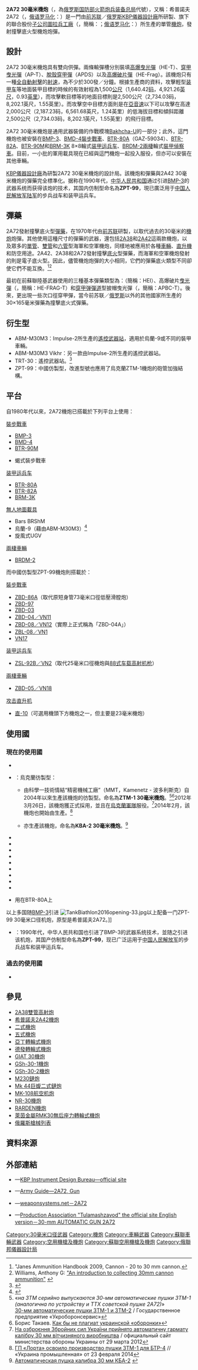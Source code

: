 {{noteTA
|G1=長度單位
|1=zh:氣動式;zh-hans:气动式;zh-hant:氣動式;zh-cn:气动式;zh-tw:瓦斯操作;zh-hk:氣動式;zh-mo:氣動式;
|2=zh-cn:步兵战车;zh-tw:裝步戰車;zh-hk:步兵戰車;
}}
{{Infobox Weapon
| name = 希普諾夫2A72<br />{{Lang|en|Shipunov 2A72}}<br />{{Lang|ru|Шипунова 2А72}}
| image = PLA Hong Kong Garrison ZSL92B.JPG
| image_size = 300px
| caption = 裝在[[ZSL-92装甲输送车|ZSL-92装甲输送车]]以上的2A72
| origin = <div class="NavFrame collapsed" style="color: black; background-color: #FFFFFF; margin: 0 auto; padding: 0 10px; text-align: left;"><div class="NavHead" style="background-color: #FFFFFF; margin: 0 auto; padding: 0 10px; font-weight:normal;"></div><div class="NavContent" style="background-color: #FFFFFF; margin: 0 auto; padding: 0 10px;">
* {{flagcountry|Soviet Union}}
* {{flagcountry|Russia}}
</div>
</div>
| type = [[機炮|機炮]]
<!-- Type selection -->| is_ranged = yes
| is_bladed = 
| is_explosive = 
| is_artillery = yes
| is_vehicle = 
| is_missile = 
| is_UK = <!-- Service history -->
| service = 
| used_by = 參見[[#使用國|使用國]]
| wars = <div class="NavFrame collapsed" style="color: black; background-color: #FFFFFF; margin: 0 auto; padding: 0 10px; text-align: left;"><div class="NavHead" style="background-color: #FFFFFF; margin: 0 auto; padding: 0 10px; font-weight:normal;"></div><div class="NavContent" style="background-color: #FFFFFF; margin: 0 auto; padding: 0 10px;">
* [[苏联－阿富汗战争|1979年苏联－阿富汗战争]]
* [[第一次車臣戰爭|1994年第一次車臣戰爭]]
* [[第二次車臣戰爭|1999年第二次車臣戰爭]]
* [[俄罗斯－格鲁吉亚战争|2008年俄罗斯－格鲁吉亚战争]]
*[[2022年俄羅斯入侵烏克蘭|2022年俄羅斯入侵烏克蘭]]
</div>
</div>
<!-- Production history -->| designer = [[俄联邦仪器设计局|KBP儀器設計廠]]<div class="NavFrame collapsed" style="color: black; background-color: #FFFFFF; margin: 0 auto; padding: 0 10px; text-align: left;"><div class="NavHead" style="background-color: #FFFFFF; margin: 0 auto; padding: 0 10px; font-weight:normal;"></div><div class="NavContent" style="background-color: #FFFFFF; margin: 0 auto; padding: 0 10px;">
* {{Link-ru|瓦西裡·P·格里亞澤夫|Грязев, Василий Петрович}}（Vassily P. Gryazev）
* {{Link-ru|阿爾卡季·G·希普諾夫|Шипунов, Аркадий Георгиевич}}（Arkady G. Shipunov）
</div>
</div>
| design_date = 1980年
| manufacturer = [[圖拉兵工廠|圖拉兵工廠]]
| unit_cost = 
| production_date = 1980年—現在
| number = 
| variants = ZPT-99（中國仿製型）
<!-- General specifications -->| spec_label = 
| weight = 84[[千克|千克]]（185.19[[磅|磅]]）<div class="NavFrame collapsed" style="color: black; background-color: #FFFFFF; margin: 0 auto; padding: 0 10px; text-align: left;"><div class="NavHead" style="background-color: #FFFFFF; margin: 0 auto; padding: 0 10px; font-weight:normal;"></div><div class="NavContent" style="background-color: #FFFFFF; margin: 0 auto; padding: 0 10px;">
* 槍管淨重：36千克（79.37磅）
</div>
</div>
| length = 3,006[[毫米|毫米]]（118.35[[英寸|英寸]]）
| part_length = 
| width = 
| height = 
| diameter = 
| crew = <!-- Ranged weapon specifications -->
| cartridge = <div class="NavFrame collapsed" style="color: black; background-color: #FFFFFF; margin: 0 auto; padding: 0 10px; text-align: left;"><div class="NavHead" style="background-color: #FFFFFF; margin: 0 auto; padding: 0 10px; font-weight:normal;">{{Link-en|30毫米口径|30 mm caliber|30×165毫米}}撞擊底火型</div><div class="NavContent" style="background-color: #FFFFFF; margin: 0 auto; padding: 0 10px;">
* APDS
* AP-T
* HE
* HEI
* HE-Frag
* HE-T
* HETP-T
* TP
</div>
</div>
| caliber = 30毫米（1.18英吋）
| barrels = 1根，[[膛線|膛線]]16條，膛線間距：715.5毫米，右旋
| action = [[氣動式_(槍械)|氣動式]]
| mode = [[自動火器|全自動]]
| rate = 至少300—400發／分
| velocity = <div class="NavFrame collapsed" style="color: black; background-color: #FFFFFF; margin: 0 auto; padding: 0 10px; text-align: left;"><div class="NavHead" style="background-color: #FFFFFF; margin: 0 auto; padding: 0 10px; font-weight:normal;"></div><div class="NavContent" style="background-color: #FFFFFF; margin: 0 auto; padding: 0 10px;">
* {{Link-en|高爆燃燒彈|High-explosive incendiary}}（HEI）：960[[米每秒|米／秒]]（3,149.61[[英尺每秒|英尺／秒]]）
* 高爆[[曳光彈|曳光彈]]（HE-T）：960米／秒（3,149.61英尺／秒）
* [[穿甲弹|穿甲]]曳光彈（AP-T）：880米／秒（2,887.14英尺／秒）
* 穿甲弹彈道型披帽曳光彈（APBC-T）：970米／秒（3,182.41英尺／秒）
* [[脫殼穿甲彈|脫殼穿甲彈]]（APDS）：1,120米／秒（3,674.54英尺／秒）
</div>
</div>
| energy = 
| range = <div class="NavFrame collapsed" style="color: black; background-color: #FFFFFF; margin: 0 auto; padding: 0 10px; text-align: left;"><div class="NavHead" style="background-color: #FFFFFF; margin: 0 auto; padding: 0 10px; font-weight:normal;"></div><div class="NavContent" style="background-color: #FFFFFF; margin: 0 auto; padding: 0 10px;">
* 輕型裝甲目標：1,500[[米_(单位)|公尺]]（1,640.42[[码|码]]，4,921.26[[英尺|英尺]]，0.93[[英里|英里]]）
* 地面目標：2,500公尺（2,734.03码，8,202.1英尺，1.55英里）
* 空中目標：3,000公尺（3,280.84码，9,842.52英尺，1.86英里）
</div>
</div>
| max_range = 
| feed = 雙向輸彈槽，使其可以左右兩邊同時供彈
| sights = <!-- 火炮規格 -->
| breech = 
| recoil = 
| carriage = 參見[[#平台|平台]]
| elevation = -5°～+30°
| traverse = 360°
<!-- 刃器規格 -->| blade_type = 
| hilt_type = 
| sheath_type = 
| head_type = 
| haft_type = <!-- 爆炸物內填炸藥規格 -->
| filling = 
| filling_weight = 
| detonation = 
| yield = <!-- 車輛/飛彈 規格 -->
| armour = 
| primary_armament = 
| secondary_arament = 
| engine = 
| engine_power = 
| transmission = 
| payload_capacity = 
| fuel_capacity = 
| pw_ratio = 
| suspension = 
| clearance = 
| vehicle_range = 
| speed = 
| guidance = 
| steering = <!-- Missiles only -->
| wingspan = 
| propellant = 
| ceiling = 
| altitude = 
| depth = 
| boost = 
| accuracy = 
| launch_platform = 
| transport = 
}}

'''2A72 30毫米機炮'''（{{Lang-ru|'''30-мм пушка 2А72'''}}，{{Lang|en|2A72}}為[[俄罗斯国防部火箭炮兵装备总局|俄罗斯国防部火箭炮兵装备总局]]代號），又稱：希普諾夫2A72（{{Lang|ru|Шипунова 2А72}}，[[俄语罗马化|俄语罗马化]]：{{Lang|en|Shipunov 2A72}}）是一門由[[苏联|前苏联]]／[[俄罗斯|俄罗斯]][[俄联邦仪器设计局|KBP儀器設計廠]]所研製、旗下的聯合股份[[子公司|子公司]][[圖拉兵工廠|圖拉兵工廠]]（{{Lang|ru|Тульский машиностроительный завод им. Рябикова}}，簡稱：{{Lang|ru|Туламашзавод}}；[[俄语罗马化|俄语罗马化]]：{{Lang|en|Tulamashzavod}}）所生產的單管[[機炮|機炮]]，發射{{Link-en|30毫米口径|30 mm caliber|30×165毫米}}撞擊底火型機炮炮彈。

== 設計 ==
2A72 30毫米機炮具有雙向供彈。兩條輸彈槽分別裝填[[炮彈#高爆彈（HE）|高爆曳光彈]]（HE-T）、[[穿甲弹|穿甲]][[曳光彈|曳光彈]]（AP-T）、[[脫殼穿甲彈|脫殼穿甲彈]]（APDS）以及[[炸藥|高爆]][[破片杀伤|破片彈]]（HE-Frag）。該機炮只有一種[[自動火器|全自動射擊]]的[[射速|射速]]，為不少於300發／分鐘。根據生產商的資料，攻擊輕型[[装甲车|装甲车]]等地面裝甲目標的時候的有效射程為1,500[[米_(单位)|公尺]]（1,640.42[[码|码]]，4,921.26[[英尺|英尺]]，0.93[[英里|英里]]），而攻擊軟目標等的地面目標則是2,500公尺（2,734.03码，8,202.1英尺，1.55英里）。而攻擊空中目標方面則是在[[空气动力学#亚音速空气动力学|亞音速]]以下可以攻擊在高達2,000公尺（2,187.23码，6,561.68英尺，1.24英里）的低海拔目標和傾斜距離2,500公尺（2,734.03码，8,202.1英尺，1.55英里）的飛行目標。

2A72 30毫米機炮是通用武器裝備的作戰模塊[[Bakhcha-U多用途武器站|Bakhcha-U]]的一部分；此外，這門機炮也被安裝在[[BMP-3步兵戰車|BMP-3]]、[[BMD-4步兵战车|BMD-4]][[裝步戰車|裝步戰車]]、[[BTR-80裝甲運兵車|BTR-80A]]（GAZ-59034）、[[BTR-80裝甲運兵車|BTR-82A]]、[[BTR-90|BTR-90M]]和[[BRM-3K裝甲運兵車|BRM-3K]] 8×8輪式[[装甲运兵车|装甲运兵车]]、[[BRDM-2兩棲輪式裝甲偵察車|BRDM-2]][[兩棲車輛|兩棲]]輪式[[装甲车#裝甲偵察車|裝甲偵察車]]。目前，一小批的軍用載具現在已經與這門機炮一起投入服役，但亦可以安裝在其他車輛。

[[俄联邦仪器设计局|KBP儀器設計廠]]為研製2A72 30毫米機炮的設計局。該機炮和彈藥與2A42 30毫米機炮的彈藥完全標準化。据称在1990年代，[[中华人民共和国|中华人民共和国]]通过引进[[BMP-3步兵戰車|BMP-3]]的武器系统而获得该炮的技术，其国内仿制型命名為'''ZPT-99'''，現已廣泛用于[[中国人民解放军陆军|中国人民解放军陆军]]的步兵战车和装甲运兵车。

== 彈藥 ==
2A72發射{{Link-en|30毫米口径|30 mm caliber|30×165毫米}}撞擊底火型[[彈藥|彈藥]]，在1970年代由[[苏联|前苏联]]研製，以取代過去的30毫米的[[機炮|機炮]]炮彈。其他使用這種尺寸的彈藥的武器，還包括[[2A38雙管高射炮|2A38]]和[[希普諾夫2A42機炮|2A42]]這兩款機炮，以及眾多的[[GSh-30-1機炮|單管]]、[[GSh-30-2機炮|雙管]]和[[GSh-6-30加特林机炮|六管]]型海軍和空軍機炮，同樣地被應用於各種[[载具|車輛]]、[[直升機|直升機]]和防空用途。2A42、2A38和2A72發射撞擊[[底火|底火]]型彈藥，而海軍和空軍機炮發射的則是電子底火型。因此，儘管機炮炮彈的大小相同，它們的彈藥底火類型不同卻使它們不能互換。<ref name="janes">"Janes Ammunition Handbook 2009, Cannon - 20 to 30 mm cannon.</ref><ref name="AWilliams">Williams, Anthony G: [http://www.quarry.nildram.co.uk/30mm%20cannon.htm "An introduction to collecting 30mm cannon ammunition"] {{webarchive|url=https://web.archive.org/web/20100626104416/http://www.quarry.nildram.co.uk/30mm%20cannon.htm |date=2010-06-26 }}</ref>

最初在前蘇聯陸基武器使用的三種基本彈藥類型為：{{Link-en|高爆燃燒彈|High-explosive incendiary}}（簡稱：HEI）、高爆破片[[曳光彈|曳光彈]]（{{Lang-en|'''H'''igh-'''E'''xplosive '''Frag'''mentation '''T'''racer}}，簡稱：HE-FRAG-T）和[[穿甲弹|穿甲弹]][[弹道学|彈道]]型披帽曳光彈（{{Lang-en|'''A'''rmour-'''P'''iercing '''B'''allistic '''C'''apped '''T'''racer}}，簡稱：APBC-T）。後來，更出現一些次口徑穿甲彈，當今前苏联／[[俄罗斯|俄罗斯]]以外的其他國家所生產的30×165毫米彈藥為撞擊底火式彈藥。

== 衍生型 ==
* ABM-M30M3：Impulse-2所生產的[[遙控武器系統|遙控武器站]]，適用於烏蘭-9或不同的裝甲車輛。
* ABM-M30M3 Vikhr：另一款由Impulse-2所生產的遙控武器站。
* TRT-30：遙控武器站。<ref name="urlRG31 gets TRT-30 weapon system | Janes 360">{{cite web |url=https://www.janes.com/article/83909/rg31-gets-trt-30-weapon-system |title=RG31 gets TRT-30 weapon system |publisher=Jane's 360 |accessdate= |archive-date=2019-06-04 |archive-url=https://web.archive.org/web/20190604171538/https://www.janes.com/article/83909/rg31-gets-trt-30-weapon-system |dead-url=no }}</ref>
* ZPT-99：中國仿製型，改進型號也應用了烏克蘭ZTM-1機炮的砲管加強結構。

== 平台 ==
自1980年代以來，2A72機炮已搭載於下列平台上使用：
; [[裝步戰車|裝步戰車]]
* [[BMP-3步兵戰車|BMP-3]]
* [[BMD-4步兵战车|BMD-4]]
* [[BTR-90|BTR-90M]]

* 蝎式裝步戰車
; [[装甲运兵车|装甲运兵车]]
* [[BTR-80裝甲運兵車|BTR-80A]]
* [[BTR-80裝甲運兵車|BTR-82A]]
* [[BRM-3K裝甲運兵車|BRM-3K]]

; [[無人地面載具|無人地面載具]]
* Bars BRShM
* 烏蘭-9（藉由ABM-M30M3）<ref name="urlRussia upgrades Uran-9 combat UGV | Janes 360">{{cite web |url=https://www.janes.com/article/83252/russia-upgrades-uran-9-combat-ugv |title=Russia upgrades Uran-9 combat UGV |publisher=Jane's 360 |work= |accessdate= |archive-date=2019-04-20 |archive-url=https://web.archive.org/web/20190420135050/https://www.janes.com/article/83252/russia-upgrades-uran-9-combat-ugv |dead-url=no }}</ref>
* 旋風式UGV

; [[兩棲車輛|兩棲車輛]]
* [[BRDM-2兩棲輪式裝甲偵察車|BRDM-2]]

而中國仿製型ZPT-99機炮則搭載於：
; [[裝步戰車|裝步戰車]]
* [[86式步兵战车|ZBD-86A]]（取代原短身管73毫米口徑低壓滑膛炮）
* [[ZBD-97步兵战车|ZBD-97]]
* [[ZBD-03伞兵战车|ZBD-03]]
* [[ZBD-04步兵战车|ZBD-04／VN11]]
* [[ZBD-08步兵战车|ZBD-08／VN12]]（實際上正式稱為「ZBD-04A」）
* [[ZBL-08步兵战车|ZBL-08／VN1]]
* [[VN17步兵战车|VN17]]

; [[装甲运兵车|装甲运兵车]]
* [[ZSL-92装甲输送车|ZSL-92B／VN2]]（取代25毫米口徑機炮與[[88式车载高射机枪|88式车载高射机枪]]）

; [[兩棲車輛|兩棲車輛]]
* [[ZBD-05两栖步兵战车|ZBD-05／VN18]]

; [[攻击直升机|攻击直升机]]
* [[直-10|直-10]]（可選用機頭下方機炮之一，但主要是23毫米機炮）

== 使用國 ==
=== 現在的使用國 ===
* {{flagcountry|Russia}}
* {{flagcountry|Ukraine}}：烏克蘭彷製型：
** 由科學一技術情結“精密機械工廠”（MMT，Kamenetz - 波多利斯克）自2004年以來生產該機炮的彷製型。命名為'''ZTM-1 30毫米機炮'''。<ref>«''на ЗТМ серийно выпускаются 30-мм автоматические пушки ЗТМ-1 (аналогична по устройству и ТТХ советской пушке 2А72)''»<br />[http://uos.ua/produktsiya/vooruzhenie-i-boepripasi/28-30-mm-avtomaticheskie-pushki-ztm-1-i-ztm-2 30-мм автоматические пушки ЗТМ-1 и ЗТМ-2] {{Wayback|url=http://uos.ua/produktsiya/vooruzhenie-i-boepripasi/28-30-mm-avtomaticheskie-pushki-ztm-1-i-ztm-2 |date=20200904110105 }} / Государственное предприятие «Укроборонсервис»</ref><ref>Борис Такаев. [https://archive.is/20140413044011/hvylya.org/analytics/economics/kak-by-ne-plagiat-ukrainskoj-oboronki.html Как бы не плагиат украинской «оборонки»]</ref>2012年3月26日，該機炮獲正式採用，並且在[[烏克蘭軍隊|烏克蘭軍隊]]服役。<ref>[https://archive.is/20140410023039/www.mil.gov.ua/index.php?lang=ua&part=news&sub=read&id=23680 На озброєння Збройних сил України прийнято автоматичну гармату калібру 30 мм вітчизняного виробництва] / официальный сайт министерства обороны Украины от 29 марта 2012</ref>2014年2月，該機炮也開始由{{Link-ru|洛爾蒂利沃夫州工廠|Львовский государственный завод «ЛОРТА»|“洛爾蒂”工廠}}生產。<ref>[http://www.ukraineindustrial.info/archives/1608 ГП «Лорта» освоило производство пушки ЗТМ-1 для БТР-4] {{Wayback|url=http://www.ukraineindustrial.info/archives/1608 |date=20171006012450 }} // «Украина промышленная» от 23 февраля 2014</ref>
** {{Link-ru|烏克蘭裝備設計局|Конструкторское бюро «Артиллерийское вооружение»}}亦生產該機炮，命名為'''KBA-2 30毫米機炮'''。<ref>[http://kba.kiev.ua/pushka_kalibra_30_mm.html Автоматическая пушка калибра 30 мм КБА-2] {{webarchive|url=https://web.archive.org/web/20150428025239/http://kba.kiev.ua/pushka_kalibra_30_mm.html |date=2015-04-28 }}</ref>
*{{AZE}}
*{{CYP}}
*{{IDN}}
*{{KWT}}
*{{KOR}}
*{{SRI}}
*{{UAE}}
*{{TKM}}
*{{VEN}}
*{{DPRK}} 用在BTR-80A上

以上多国随[[BMP-3步兵战车|BMP-3]]引进
[[File:TankBiathlon2016opening-33.jpg|thumb]]以上配备一门ZPT-99 30毫米口径机炮，原型是希普諾夫2A72。]]
* {{PRC}}：1990年代，中华人民共和国也引进了BMP-3的武器系统技术，並随之引进该机炮，其国产仿制型命名為'''ZPT-99'''，现已广泛运用于[[中国人民解放军|中国人民解放军]]的步兵战车和装甲运兵车。

=== 過去的使用國 ===
* {{flagcountry|Soviet Union}}

== 參見 ==
{{refbegin|2}}
* [[2A38雙管高射炮|2A38雙管高射炮]]
* [[希普諾夫2A42機炮|希普諾夫2A42機炮]]
* [[二式機炮|二式機炮]]
* [[五式機炮|五式機炮]]
* [[亞丁轉輪式機炮|亞丁轉輪式機炮]]
* [[德發轉輪式機炮|德發轉輪式機炮]]
* [[GIAT_30機炮|GIAT 30機炮]]
* [[GSh-30-1機炮|GSh-30-1機炮]]
* [[GSh-30-2機炮|GSh-30-2機炮]]
* [[M230鏈炮|M230鏈炮]]
* [[Mk_44巨蝮二式鏈炮|Mk 44巨蝮二式鏈炮]]
* [[MK-108航空机炮|MK-108航空机炮]]
* [[NR-30機炮|NR-30機炮]]
* [[RARDEN機炮|RARDEN機炮]]
* [[萊茵金屬RMK30無后座力轉輪式機炮|萊茵金屬RMK30無后座力轉輪式機炮]]
* [[俄羅斯槍械列表|俄羅斯槍械列表]]
{{refend}}

== 資料來源 ==
<div class="references-small">
<references />
</div>
== 外部連結 ==
* {{en icon}}—[http://www.kbptula.ru/en/productions/small-arms-guns-grenade-launchers/guns-machine-guns/2a72 KBP Instrument Design Bureau—official site] {{Wayback|url=http://www.kbptula.ru/en/productions/small-arms-guns-grenade-launchers/guns-machine-guns/2a72 |date=20201112012040 }}
* {{en icon}}—[http://www.army-guide.com/eng/product3223.html Army Guide—2A72, Gun] {{Wayback|url=http://www.army-guide.com/eng/product3223.html |date=20210116211246 }}
* {{en icon}}—[http://weaponsystems.net/weapon.php?weapon=II04%20-%202A72 weaponsystems.net－2A72] {{Wayback|url=http://weaponsystems.net/weapon.php?weapon=II04%20-%202A72 |date=20150616085429 }}
* {{en icon}}—[https://web.archive.org/web/20140825105520/http://www.tulamash.ru/en/prod_2a72.htm Production Association "Tulamashzavod" the official site English version－30-mm AUTOMATIC GUN 2A72]

[[Category:30毫米口径武器|Category:30毫米口径武器]]
[[Category:機炮|Category:機炮]]
[[Category:車輛武器|Category:車輛武器]]
[[Category:蘇聯車輛武器|Category:蘇聯車輛武器]]
[[Category:空用機槍及機炮|Category:空用機槍及機炮]]
[[Category:蘇聯空用機槍及機炮|Category:蘇聯空用機槍及機炮]]
[[Category:俄聯邦儀器設計局|Category:俄聯邦儀器設計局]]